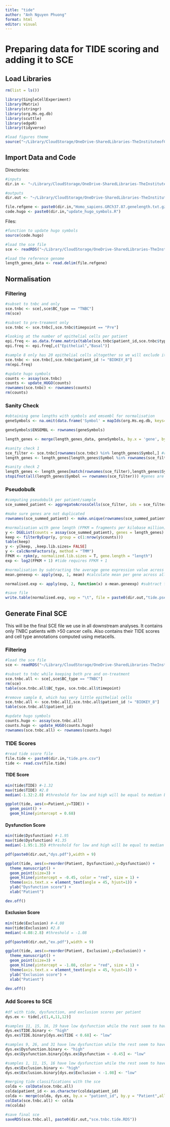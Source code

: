 ```yaml
---
title: "tide"
author: "Anh Nguyen Phuong"
format: html
editor: visual
---
```


# Preparing data for TIDE scoring and adding it to SCE

## Load Libraries

```r
rm(list = ls())
```

```r
library(SingleCellExperiment)
library(Matrix)
library(stringr)
library(org.Hs.eg.db)
library(scuttle)
library(edgeR)
library(tidyverse)

#load figures theme
source("~/Library/CloudStorage/OneDrive-SharedLibraries-TheInstituteofCancerResearch/Stephen-John Sammut - IMC-networks/Project2/theme_manuscript.R")
```

## Import Data and Code

Directories:

```r
#inputs
dir.in <- "~/Library/CloudStorage/OneDrive-SharedLibraries-TheInstituteofCancerResearch/Stephen-John Sammut - IMC-networks/Project2/tide/input/"

#outputs
dir.out <- "~/Library/CloudStorage/OneDrive-SharedLibraries-TheInstituteofCancerResearch/Stephen-John Sammut - IMC-networks/Project2/tide/output/"

file.refgene <- paste0(dir.in,"Homo_sapiens.GRCh37.87.genelength.txt.gz")
code.hugo <- paste0(dir.in,"update_hugo_symbols.R")
```

Files:

```r
#function to update hugo symbols
source(code.hugo)

#load the sce file
sce <- readRDS("~/Library/CloudStorage/OneDrive-SharedLibraries-TheInstituteofCancerResearch/Stephen-John Sammut - IMC-networks/Project2/QC/output/sce_final.RDS")

#load the reference genome
length_genes_data <- read.delim(file.refgene)
```

## Normalisation

### Filtering

```r
#subset to tnbc and only
sce.tnbc <- sce[,sce$BC_type == "TNBC"]
rm(sce)

#subset to pre-treament only
sce.tnbc <- sce.tnbc[,sce.tnbc$timepoint == "Pre"]

#looking at the number of epithelial cells per patient
epi.freq <- as.data.frame.matrix(table(sce.tnbc$patient_id,sce.tnbc$type))
epi.freq <- epi.freq[,c("Epithelial","Basal")]

#sample 8 only has 20 epithelial cells altogether so we will exclude it to obtain more accurate analysis
sce.tnbc <- sce.tnbc[,sce.tnbc$patient_id != "BIOKEY_8"]
rm(epi.freq)

#update hugo symbols
counts <- assay(sce.tnbc)
counts <- update_HUGO(counts)
rownames(sce.tnbc) <- rownames(counts)
rm(counts)
```

### Sanity Check

```r
#obtaining gene lengths with symbols and emsembl for normalisation
geneSymbols <- na.omit(data.frame('Symbol' = mapIds(org.Hs.eg.db, keys=length_genes_data$gene, column="SYMBOL", keytype="ENSEMBL", multiVals="first")))

geneSymbols$ENSEMBL <- rownames(geneSymbols)

length_genes <- merge(length_genes_data, geneSymbols, by.x = 'gene', by.y = 'ENSEMBL', )

#sanity check 1
sce_filter <- sce.tnbc[rownames(sce.tnbc) %in% length_genes$Symbol,] #remove genes not present in the gene length file
length_genes <- length_genes[length_genes$Symbol %in% rownames(sce_filter),] #remove genes not present in the counts object

#sanity check 2
length_genes <- length_genes[match(rownames(sce_filter),length_genes$Symbol),] #reordering length genes to match sce order
stopifnot(all(length_genes$Symbol == rownames(sce_filter))) #genes are matched
```

### Pseudobulk

```r
#computing pseudobulk per patient/sample
sce_summed_patient <- aggregateAcrossCells(sce_filter, ids = sce_filter$patient_id)

#make sure genes are not duplicated
rownames(sce_summed_patient) <- make.unique(rownames(sce_summed_patient))

#normalisation with gene length (FPKM = fragments per kilobase million)
y <- DGEList(counts = assay(sce_summed_patient), genes = length_genes)
keep <- filterByExpr(y, group = c(1:nrow(y$counts)))
table(keep)
y <- y[keep, ,keep.lib.sizes= FALSE]
y <- calcNormFactors(y, method = "TMM")
FPKM <- rpkm(y, normalized.lib.sizes = T, gene.length = "length")
exp <- log2(FPKM + 1) #tide requires FPKM + 1

#normalisation by subtracting the average gene expression value across all patients
mean.geneexp <- apply(exp, 1, mean) #calculate mean per gene across all samples

normalised.exp <- apply(exp, 2, function(x) x-mean.geneexp) #subtract from exp

#save file
write.table(normalised.exp, sep = "\t", file = paste0(dir.out,"tide.pseudo.pre.tsv"))
```

## Generate Final SCE

This will be the final SCE file we use in all downstream analyses. It contains only TNBC patients with \>50 cancer cells. Also contains their TIDE scores and cell type annotations computed using metacells.

### Filtering

```r
#load the sce file
sce <- readRDS("~/Library/CloudStorage/OneDrive-SharedLibraries-TheInstituteofCancerResearch/Stephen-John Sammut - IMC-networks/Project2/QC/output/sce_final.RDS")

#subset to tnbc while keeping both pre and on-treatment
sce.tnbc.all <- sce[,sce$BC_type == "TNBC"]
rm(sce)
table(sce.tnbc.all$BC_type, sce.tnbc.all$timepoint)

#remove sample 8, which has very little epithelial cells
sce.tnbc.all <- sce.tnbc.all[,sce.tnbc.all$patient_id != "BIOKEY_8"]
table(sce.tnbc.all$patient_id)

#update hugo symbols
counts.hugo <- assay(sce.tnbc.all)
counts.hugo <- update_HUGO(counts.hugo)
rownames(sce.tnbc.all) <- rownames(counts.hugo)
```

### TIDE Scores

```r
#read tide score file
file.tide <- paste0(dir.in,"tide.pre.csv")
tide <- read.csv(file.tide)
```

#### TIDE Score

```r
min(tide$TIDE) #-1.32
max(tide$TIDE) #2.8
median(-1.32:2.8) #threshold for low and high will be equal to median between max and min (i.e. 0.68) since they are z score values

ggplot(tide, aes(x=Patient,y=TIDE)) +
  geom_point() +
  geom_hline(yintercept = 0.68)
```

#### Dysfunction Score

```r
min(tide$Dysfunction) #-1.95
max(tide$Dysfunction) #1.35
median(-1.95:1.35) #threshold for low and high will be equal to median between max and min (i.e. -0.45) since they are z score values

pdf(paste0(dir.out,"dys.pdf"),width = 9)

ggplot(tide, aes(x=reorder(Patient, Dysfunction),y=Dysfunction)) +
  theme_manuscript() +
  geom_point(size=3) +
  geom_hline(yintercept = -0.45, color = "red", size = 1) +
  theme(axis.text.x = element_text(angle = 45, hjust=1)) +
  ylab("Dysfunction score") +
  xlab("Patient")

dev.off()
```

#### Exclusion Score

```r
min(tide$Exclusion) #-4.08
max(tide$Exclusion) #2.8
median(-4.08:2.8) #threshold = -1.08

pdf(paste0(dir.out,"ex.pdf"),width = 9)

ggplot(tide, aes(x=reorder(Patient, Exclusion),y=Exclusion)) +
  theme_manuscript() +
  geom_point(size=3) +
  geom_hline(yintercept = -1.08, color = "red", size = 1) +
  theme(axis.text.x = element_text(angle = 45, hjust=1)) +
  ylab("Exclusion score") +
  xlab("Patient")

dev.off()
```

### Add Scores to SCE

```r
#df with tide, dysfunction, and exclusion scores per patient
dys.ex <- tide[,c(1,4,11,12)]

#samples 11, 15, 16, 19 have low dysfunction while the rest seem to have high dysfunction (based on the median)
dys.ex$TIDE.binary <- "high"
dys.ex$TIDE.binary[dys.ex$TIDE < 0.68] <- "low"

#samples 9, 26, and 31 have low dysfunction while the rest seem to have high dysfunction (based on the median)
dys.ex$Dysfunction.binary <- "high"
dys.ex$Dysfunction.binary[dys.ex$Dysfunction < -0.45] <- "low"

#samples 1, 11, 15, 16 have low dysfunction while the rest seem to have high dysfunction (based on the median)
dys.ex$Exclusion.binary <- "high"
dys.ex$Exclusion.binary[dys.ex$Exclusion < -1.08] <- "low"

#merging tide classifications with the sce
colda <- colData(sce.tnbc.all)
colda$patient_id <- as.character(colda$patient_id)
colda <- merge(colda, dys.ex, by.x = "patient_id", by.y = "Patient",all = TRUE, sort = FALSE)
colData(sce.tnbc.all) <- colda
rm(colda)

#save final sce
saveRDS(sce.tnbc.all, paste0(dir.out,"sce.tnbc.tide.RDS"))
```
